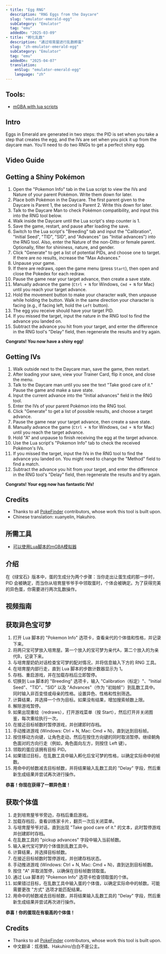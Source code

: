 ```yaml
---
- title: "Egg RNG"
  description: "RNG Eggs from the Daycare"
  slug: "emulator-emerald-egg"
  subCategory: "Emulator"
  tag: "emu"
  addedOn: "2025-03-09"
- title: "孵化乱数"
  description: "通过培育屋进行乱数孵蛋"
  slug: "zh-emulator-emerald-egg"
  subCategory: "Emulator"
  tag: "emu"
  addedOn: "2025-04-07"
  translation:
    enSlug: "emulator-emerald-egg"
    language: "zh"
---
```


<ShowIf slug="/emulator-emerald-egg">

## Tools:

- [mGBA with lua scripts](/mgba-setup)

## Intro

Eggs in Emerald are generated in two steps: the PID is set when you take a step that creates the egg, and the IVs are set when you pick it up from the daycare man. You'll need to do two RNGs to get a perfect shiny egg.

## Video Guide

<YouTubeVideo src="https://www.youtube.com/embed/JtwSZgw6Q4U?si=Fvmg7KLqI9J06wAa" />

## Getting a Shiny Pokémon

1. Open the "Pokemon Info" tab in the Lua script to view the IVs and Nature of your parent Pokémon. Write them down for later.
2. Place both Pokémon in the Daycare. The first parent given to the Daycare is Parent 1, the second is Parent 2. Write this down for later.
3. Talk to the Daycare Man to check Pokémon compatibility, and input this into the RNG tool below.
4. Walk inside the Daycare until the Lua script's step counter is 1.
5. Save the game, restart, and pause after loading the save.
6. Switch to the Lua script's "Breeding" tab and input the "Calibration", "Initial Seed", "TID", "SID", and "Advances" (as "Initial advances") into the RNG tool. Also, enter the Nature of the non-Ditto or female parent. Optionally, filter for shininess, nature, and gender.
7. Click "Generate" to get a list of potential PIDs, and choose one to target. If there are no results, increase the "Max Advances."
8. Unpause your game.
9. If there are redraws, open the game menu (press `Start`), then open and close the Pokedex for each redraw.
10. Pause the game near your target advance, then create a save state.
11. Manually advance the game (`Ctrl + N` for Windows, `Cmd + N` for Mac) until you reach your target advance.
12. Hold the movement button to make your character walk, then unpause while holding the button. Walk in the same direction your character is facing (e.g., if facing left, hold the `Left` button).
13. The egg you receive should have your target PID.
14. If you missed the target, input the nature in the RNG tool to find the advance you landed on.
15. Subtract the advance you hit from your target, and enter the difference in the RNG tool's "Delay" field, then regenerate the results and try again.

**Congrats! You now have a shiny egg!**

<EmeraldHeldEgg lua />

## Getting IVs

1. Walk outside next to the Daycare man, save the game, then restart.
2. After loading your save, view your Trainer Card, flip it once, and close the menu.
3. Talk to the Daycare man until you see the text "Take good care of it." Pause the game and make a save state.
4. Input the current advance into the "Initial advances" field in the RNG tool.
5. Enter the IVs of your parent Pokémon into the RNG tool.
6. Click "Generate" to get a list of possible results, and choose a target advance.
7. Pause the game near your target advance, then create a save state.
8. Manually advance the game (`Ctrl + N` for Windows, `Cmd + N` for Mac) until you reach the target advance.
9. Hold "A" and unpause to finish receiving the egg at the target advance.
10. Use the Lua script's "Pokemon Info" tab to check the received Pokémon's IVs.
11. If you missed the target, input the IVs in the RNG tool to find the advance you landed on. You might need to change the "Method" field to find a match.
12. Subtract the advance you hit from your target, and enter the difference in the RNG tool's "Delay" field, then regenerate the results and try again.

**Congrats! Your egg now has fantastic IVs!**

<EmeraldPickupEgg lua />

## Credits

- Thanks to all [PokeFinder](https://github.com/Admiral-Fish/PokeFinder) contributors, whose work this tool is built upon.
- Chinese translation: xuanyelin, Hakuhiro.

</ShowIf>

<ShowIf slug="/zh-emulator-emerald-egg">

## 所需工具

- [可以使用Lua脚本的mGBA模拟器](/mgba-setup)

## 介绍

在《绿宝石》版本中，蛋的生成分为两个步骤：当你走出让蛋生成的那一步时，PID 会被确定，而当你从培育屋爷爷手中领取蛋时，个体会被确定。为了获得完美的异色蛋，你需要进行两次乱数操作。

## 视频指南

<YouTubeVideo src="https://www.youtube.com/embed/JtwSZgw6Q4U?si=Fvmg7KLqI9J06wAa" />

## 获取异色宝可梦

1. 打开 Lua 脚本的 "Pokemon Info" 选项卡，查看亲代的个体值和性格，并记录下来。
2. 将两只宝可梦放入培育屋。第一个放入的宝可梦为亲代A，第二个放入的为亲代B，记录下来。
3. 与培育屋奶奶对话检查宝可梦的配对情况，并将信息输入下方的 RNG 工具。
4. 在培育屋内部行走，直到 Lua 脚本的步数计数器显示为 1。
5. 存档、重启游戏，并在加载存档后立即暂停。
6. 切换到 Lua 脚本的 "Breeding" 选项卡，输入 "Calibration（标定）"、"Initial Seed"、"TID"、"SID" 以及 "Advances"（作为 "初始帧"）到乱数工具中。同时输入非百变怪或母亲的性格。设置异色、性格和性别筛选。
7. 计算结果，并选择一个作为目标。如果没有结果，增加搜索帧数上限。
8. 解除游戏暂停。
9. 如果出现重绘（redraws），打开游戏菜单（按 Start），然后打开并关闭图鉴，每次重绘执行一次。
10. 在接近目标帧数时暂停游戏，并创建即时存档。
11. 手动推进游戏 (Windows: Ctrl + N, Mac: Cmd + N)，直到达到目标帧。
12. 按住移动方向键，让角色走动，然后在按住方向键的同时取消暂停。继续朝角色面对的方向行走（例如，角色面向左方，则按住 Left 键）。
13. 领取的蛋应该拥有目标 PID。
14. 如果错过目标，在乱数工具中输入孵化后宝可梦的性格，以确定实际命中的帧数。
15. 用命中的帧数减去目标帧数，并将结果输入乱数工具的 "Delay" 字段，然后重新生成结果并尝试再次进行操作。

**恭喜！你现在获得了一颗异色蛋！**

<EmeraldHeldEgg lua />

## 获取个体值

1. 走到培育屋爷爷旁边，存档后重启游戏。
2. 加载存档后，查看训练家卡片，翻页一次后关闭菜单。
3. 与培育屋爷爷对话，直到出现 "Take good care of it." 的文本，此时暂停游戏并创建即时存档。
4. 在乱数工具的 "pickup advances" 字段中输入当前帧数。
5. 输入亲代宝可梦的个体值到乱数工具中。
6. 计算结果，并选择目标帧数。
7. 在接近目标帧数时暂停游戏，并创建存档状态。
8. 手动推进游戏 (Windows: Ctrl + N, Mac: Cmd + N)，直到达到目标帧数。
9. 按住 "A" 并取消暂停，以确保在目标帧数领取蛋。
10. 通过 Lua 脚本的 "Pokemon Info" 选项卡检查领取蛋的个体。
11. 如果错过目标，在乱数工具中输入蛋的个体值，以确定实际命中的帧数。可能需要更改 "方式" 选项才能匹配结果。
12. 用命中的帧数减去目标帧数，并将结果输入乱数工具的 "Delay" 字段，然后重新生成结果并尝试再次进行操作。

**恭喜！你的蛋现在有极高的个体值！**

<EmeraldPickupEgg lua />

## Credits

- Thanks to all [PokeFinder](https://github.com/Admiral-Fish/PokeFinder) contributors, whose work this tool is built upon.
- 中文翻译：炫夜鳞、Hakuhiro/白白不是公主。

</ShowIf>
